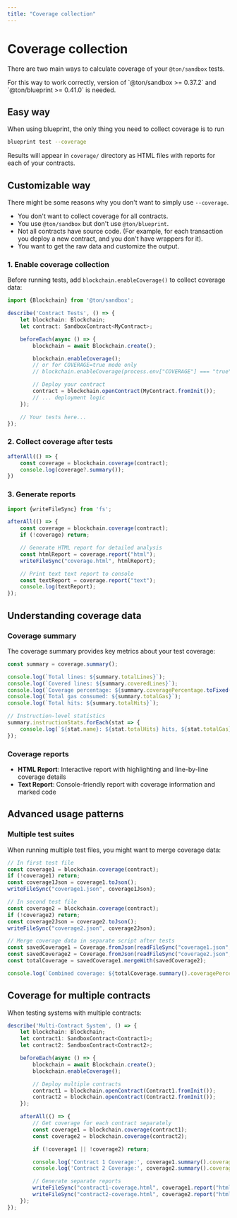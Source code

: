 ```yaml
---
title: "Coverage collection"
---
```



# Coverage collection

There are two main ways to calculate coverage of your `@ton/sandbox` tests.

<Aside type="caution" title="Library compatibility">
    For this way to work correctly, version of `@ton/sandbox >= 0.37.2` and `@ton/blueprint >= 0.41.0` is needed.
</Aside>

## Easy way

When using blueprint, the only thing you need to collect coverage is to run

```bash
blueprint test --coverage
```

Results will appear in `coverage/` directory as HTML files with reports for each of your contracts.


## Customizable way

There might be some reasons why you don't want to simply use `--coverage`.
- You don't want to collect coverage for all contracts.
- You use `@ton/sandbox` but don't use `@ton/blueprint`.
- Not all contracts have source code. (For example, for each transaction you deploy a new contract, and you don't have wrappers for it).
- You want to get the raw data and customize the output.

### 1. Enable coverage collection

Before running tests, add `blockchain.enableCoverage()` to collect coverage data:

```typescript
import {Blockchain} from '@ton/sandbox';

describe('Contract Tests', () => {
    let blockchain: Blockchain;
    let contract: SandboxContract<MyContract>;

    beforeEach(async () => {
        blockchain = await Blockchain.create();

        blockchain.enableCoverage();
        // or for COVERAGE=true mode only
        // blockchain.enableCoverage(process.env["COVERAGE"] === "true");

        // Deploy your contract
        contract = blockchain.openContract(MyContract.fromInit());
        // ... deployment logic
    });

    // Your tests here...
});
```

### 2. Collect coverage after tests

```typescript
afterAll(() => {
    const coverage = blockchain.coverage(contract);
    console.log(coverage?.summary());
})
```

### 3. Generate reports

```typescript
import {writeFileSync} from 'fs';

afterAll(() => {
    const coverage = blockchain.coverage(contract);
    if (!coverage) return;

    // Generate HTML report for detailed analysis
    const htmlReport = coverage.report("html");
    writeFileSync("coverage.html", htmlReport);

    // Print text text report to console
    const textReport = coverage.report("text");
    console.log(textReport);
});
```

## Understanding coverage data

### Coverage summary

The coverage summary provides key metrics about your test coverage:

```typescript
const summary = coverage.summary();

console.log(`Total lines: ${summary.totalLines}`);
console.log(`Covered lines: ${summary.coveredLines}`);
console.log(`Coverage percentage: ${summary.coveragePercentage.toFixed(2)}%`);
console.log(`Total gas consumed: ${summary.totalGas}`);
console.log(`Total hits: ${summary.totalHits}`);

// Instruction-level statistics
summary.instructionStats.forEach(stat => {
    console.log(`${stat.name}: ${stat.totalHits} hits, ${stat.totalGas} gas, avg ${stat.avgGas}`);
});
```

### Coverage reports

- **HTML Report**: Interactive report with highlighting and line-by-line coverage details
- **Text Report**: Console-friendly report with coverage information and marked code

## Advanced usage patterns

### Multiple test suites

When running multiple test files, you might want to merge coverage data:

```typescript
// In first test file
const coverage1 = blockchain.coverage(contract);
if (!coverage1) return;
const coverage1Json = coverage1.toJson();
writeFileSync("coverage1.json", coverage1Json);

// In second test file
const coverage2 = blockchain.coverage(contract);
if (!coverage2) return;
const coverage2Json = coverage2.toJson();
writeFileSync("coverage2.json", coverage2Json);

// Merge coverage data in separate script after tests
const savedCoverage1 = Coverage.fromJson(readFileSync("coverage1.json", "utf-8"));
const savedCoverage2 = Coverage.fromJson(readFileSync("coverage2.json", "utf-8"));
const totalCoverage = savedCoverage1.mergeWith(savedCoverage2);

console.log(`Combined coverage: ${totalCoverage.summary().coveragePercentage}%`);
```

## Coverage for multiple contracts

When testing systems with multiple contracts:

```typescript
describe('Multi-Contract System', () => {
    let blockchain: Blockchain;
    let contract1: SandboxContract<Contract1>;
    let contract2: SandboxContract<Contract2>;

    beforeEach(async () => {
        blockchain = await Blockchain.create();
        blockchain.enableCoverage();

        // Deploy multiple contracts
        contract1 = blockchain.openContract(Contract1.fromInit());
        contract2 = blockchain.openContract(Contract2.fromInit());
    });

    afterAll(() => {
        // Get coverage for each contract separately
        const coverage1 = blockchain.coverage(contract1);
        const coverage2 = blockchain.coverage(contract2);

        if (!coverage1 || !coverage2) return;

        console.log('Contract 1 Coverage:', coverage1.summary().coveragePercentage);
        console.log('Contract 2 Coverage:', coverage2.summary().coveragePercentage);

        // Generate separate reports
        writeFileSync("contract1-coverage.html", coverage1.report("html"));
        writeFileSync("contract2-coverage.html", coverage2.report("html"));
    });
});
```

